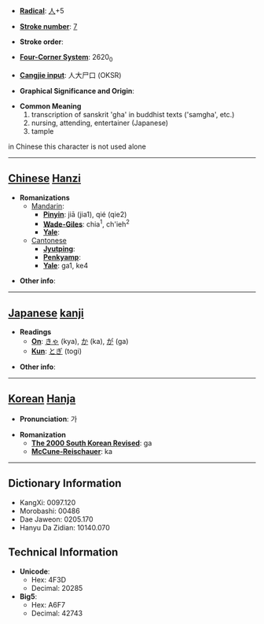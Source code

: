 * '''[[Wiktionary:Chinese radical index| Radical]]''': [[Wiktionary:Chinese radical index 人|人]]+5

* '''[[Wiktionary:Chinese total strokes index|Stroke number]]''': [[Wiktionary:Chinese total strokes index 7|7]]

* '''Stroke order''': 

* '''[[Wiktionary:Chinese four corner index|Four-Corner System]]''': 2620<sub>0</sub>

* '''[[Wiktionary:Chinese Cangjie index|Cangjie input]]''': 人大尸口 (OKSR)

* '''Graphical Significance and Origin''': 

* '''Common Meaning'''
*#transcription of sanskrit 'gha' in buddhist texts ('samgha', etc.)
*# nursing, attending, entertainer (Japanese)
*# tample

in Chinese this character is not used alone

----

== [[Chinese]] [[Hanzi]] ==

* '''Romanizations'''
** [[Mandarin]]:
*** '''[[Pinyin]]''': jiā (jia1), qié (qie2)
*** '''[[Wade-Giles]]''': chia<sup>1</sup>, ch'ieh<sup>2</sup>
*** '''[[Yale]]''': 
**[[Cantonese]]
***'''[[Jyutping]]''':
***'''[[Penkyamp]]''': 
***'''[[Yale]]''': ga1, ke4

* '''Other info''': 

----

== [[Japanese]] [[kanji]] ==

* '''Readings'''
** '''[[On]]''': [[きゃ]] (kya), [[か]] (ka), [[が]] (ga)
** '''[[Kun]]''': [[とぎ]] (togi)

* '''Other info''':  

----

== [[Korean]] [[Hanja]] ==

* '''Pronunciation''': 가

* '''Romanization'''
** '''[[The 2000 South Korean Revised Romanization|The 2000 South Korean Revised]]''': ga
** '''[[McCune-Reischauer]]''': ka

----

== Dictionary Information ==

* KangXi: 0097.120
* Morobashi: 00486
* Dae Jaweon: 0205.170
* Hanyu Da Zidian: 10140.070

== Technical Information ==

* '''Unicode''':
** Hex: 4F3D
** Decimal: 20285
* '''Big5''':
** Hex: A6F7
** Decimal: 42743